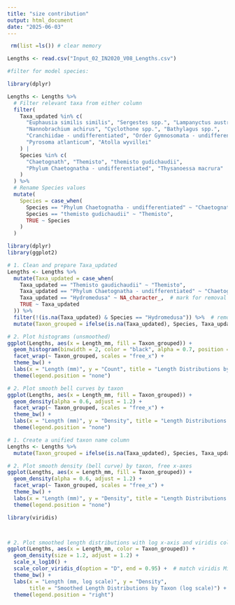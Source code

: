 ```yaml
---
title: "size contribution"
output: html_document
date: "2025-06-03"
---
```


```r
 rm(list =ls()) # clear memory

Lengths <- read.csv("Input_02_IN2020_V08_Lengths.csv")

#filter for model species:

library(dplyr)

Lengths <- Lengths %>% 
  # Filter relevant taxa from either column
  filter(
    Taxa_updated %in% c(
      "Euphausia similis similis", "Sergestes spp.", "Lampanyctus australis", 
      "Nannobrachium achirus", "Cyclothone spp.", "Bathylagus spp.", 
      "Cranchiidae - undifferentiated", "Order Gymnosomata - undifferentiated", 
      "Pyrosoma atlanticum", "Atolla wyvillei"
    ) |
    Species %in% c(
      "Chaetognath", "Themisto", "themisto gudichaudii", 
      "Phylum Chaetognatha - undifferentiated", "Thysanoessa macrura"
    )
  ) %>% 
  # Rename Species values
  mutate(
    Species = case_when(
      Species == "Phylum Chaetognatha - undifferentiated" ~ "Chaetognath",
      Species == "themisto gudichaudii" ~ "Themisto",
      TRUE ~ Species
    )
  )


```

```r
library(dplyr)
library(ggplot2)

# 1. Clean and prepare Taxa_updated
Lengths <- Lengths %>%
  mutate(Taxa_updated = case_when(
    Taxa_updated == "Themisto gaudichaudii" ~ "Themisto",
    Taxa_updated == "Phylum Chaetognatha - undifferentiated" ~ "Chaetognath",
    Taxa_updated == "Hydromedusa" ~ NA_character_,  # mark for removal
    TRUE ~ Taxa_updated
  )) %>%
  filter(!(is.na(Taxa_updated) & Species == "Hydromedusa")) %>%  # remove remaining Hydromedusa
  mutate(Taxon_grouped = ifelse(is.na(Taxa_updated), Species, Taxa_updated))

# 2. Plot histograms (unsmoothed)
ggplot(Lengths, aes(x = Length_mm, fill = Taxon_grouped)) +
  geom_histogram(binwidth = 2, color = "black", alpha = 0.7, position = "identity") +
  facet_wrap(~ Taxon_grouped, scales = "free_x") +
  theme_bw() +
  labs(x = "Length (mm)", y = "Count", title = "Length Distributions by Taxon (Histogram)") +
  theme(legend.position = "none")

# 2. Plot smooth bell curves by taxon
ggplot(Lengths, aes(x = Length_mm, fill = Taxon_grouped)) +
  geom_density(alpha = 0.6, adjust = 1.2) +
  facet_wrap(~ Taxon_grouped, scales = "free_x") +
  theme_bw() +
  labs(x = "Length (mm)", y = "Density", title = "Length Distributions by Taxon") +
  theme(legend.position = "none")

```
```r


# 1. Create a unified taxon name column
Lengths <- Lengths %>%
  mutate(Taxon_grouped = ifelse(is.na(Taxa_updated), Species, Taxa_updated))

# 2. Plot smooth density (bell curve) by taxon, free x-axes
ggplot(Lengths, aes(x = Length_mm, fill = Taxon_grouped)) +
  geom_density(alpha = 0.6, adjust = 1.2) +
  facet_wrap(~ Taxon_grouped, scales = "free_x") +
  theme_bw() +
  labs(x = "Length (mm)", y = "Density", title = "Length Distributions by Taxon") +
  theme(legend.position = "none")

```

```r



library(viridis)



# 2. Plot smoothed length distributions with log x-axis and viridis color
ggplot(Lengths, aes(x = Length_mm, color = Taxon_grouped)) +
  geom_density(size = 1.2, adjust = 1.2) +
  scale_x_log10() +
  scale_color_viridis_d(option = "D", end = 0.95) +  # match viridis Mizer plot
  theme_bw() +
  labs(x = "Length (mm, log scale)", y = "Density",
       title = "Smoothed Length Distributions by Taxon (log scale)") +
  theme(legend.position = "right")


```

